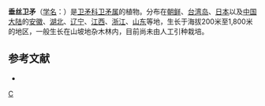 {{Speciesbox 
| taxon = Euonymus oxyphyllus
| authority = Miq.
}}
'''垂丝卫矛'''（[[学名|学名]]：{{lang|la|''Euonymus oxyphyllus''}}）是[[卫矛科|卫矛科]][[卫矛属|卫矛属]]的植物。分布在[[朝鲜|朝鲜]]、[[台湾岛|台湾岛]]、[[日本|日本]]以及[[中国大陆|中国大陆]]的[[安徽|安徽]]、[[湖北|湖北]]、[[辽宁|辽宁]]、[[江西|江西]]、[[浙江|浙江]]、[[山东|山东]]等地，生长于海拔200米至1,800米的地区，一般生长在山坡地杂木林内，目前尚未由人工引种栽培。

== 参考文献 ==
<div class="references-small">
* {{cite web| url =http://www.bioinfo.cn/db05/KmzwSpecies.php?action=view&id=2821| title =垂丝卫矛| work =《中国高等植物数据库全库》| publisher =中国科学院微生物研究所| author =昆明植物研究所| accessdate =2009-02-23| deadurl =yes| archiveurl =https://web.archive.org/web/20160305073059/http://www.bioinfo.cn/db05/KmzwSpecies.php?action=view&id=2821| archivedate =2016-03-05}}
</div>
{{Taxonbar|from=Q10928937}}

[[Category:卫矛属|C]]